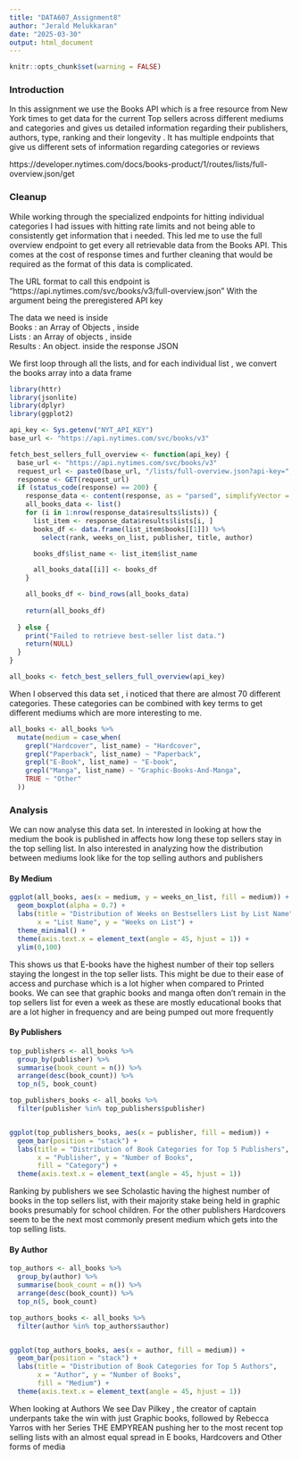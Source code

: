 ```yaml
---
title: "DATA607_Assignment8"
author: "Jerald Melukkaran"
date: "2025-03-30"
output: html_document
---
```


```r
knitr::opts_chunk$set(warning = FALSE)
```   

### Introduction 

In this assignment we use the Books API which is a free resource from New York times to get data for the current Top sellers across different mediums and categories and gives us detailed information regarding their publishers, authors, type, ranking and their longevity . It has multiple endpoints that give us different sets of information regarding categories or reviews 

https://developer.nytimes.com/docs/books-product/1/routes/lists/full-overview.json/get



### Cleanup 

While working through the specialized endpoints for hitting individual categories I had issues with hitting rate limits and not being able to consistently get information that i needed. This led me to use the full overview endpoint to get every all retrievable data from the Books API. This comes at the cost of response times and further cleaning that would be required as the format of this data is complicated. 

The URL format to call this endpoint is 
"https://api.nytimes.com/svc/books/v3/full-overview.json"
With the argument being the preregistered API key 

The data we need is inside   
Books : an Array of Objects , inside   
Lists : an Array of objects , inside   
Results : An object. inside the response JSON  

We first loop through all the lists, and for each individual list , we convert the books array into a data frame

```r
library(httr)
library(jsonlite)
library(dplyr)
library(ggplot2)

api_key <- Sys.getenv("NYT_API_KEY")
base_url <- "https://api.nytimes.com/svc/books/v3"
```


```r
fetch_best_sellers_full_overview <- function(api_key) {
  base_url <- "https://api.nytimes.com/svc/books/v3"
  request_url <- paste0(base_url, "/lists/full-overview.json?api-key=", api_key)
  response <- GET(request_url)
  if (status_code(response) == 200) {
    response_data <- content(response, as = "parsed", simplifyVector = TRUE)
    all_books_data <- list()
    for (i in 1:nrow(response_data$results$lists)) {
      list_item <- response_data$results$lists[i, ]
      books_df <- data.frame(list_item$books[[1]]) %>%
        select(rank, weeks_on_list, publisher, title, author)

      books_df$list_name <- list_item$list_name

      all_books_data[[i]] <- books_df
    }

    all_books_df <- bind_rows(all_books_data)
    
    return(all_books_df)
  
  } else {
    print("Failed to retrieve best-seller list data.")
    return(NULL)
  }
}

all_books <- fetch_best_sellers_full_overview(api_key)
```

When I observed this data set , i noticed that there are almost 70 different categories. These categories can be combined with key terms to get different mediums which are more interesting to me. 

```r
all_books <- all_books %>%
  mutate(medium = case_when(
    grepl("Hardcover", list_name) ~ "Hardcover",
    grepl("Paperback", list_name) ~ "Paperback",
    grepl("E-Book", list_name) ~ "E-book",
    grepl("Manga", list_name) ~ "Graphic-Books-And-Manga",
    TRUE ~ "Other"
  ))
```

### Analysis 

We can now analyse this data set. In interested in looking at how the medium the book is published in affects how long these top sellers stay in the top selling list. In also interested in analyzing how the distribution between mediums look like for the top selling authors and publishers 

#### By Medium 

```r
ggplot(all_books, aes(x = medium, y = weeks_on_list, fill = medium)) +
  geom_boxplot(alpha = 0.7) +
  labs(title = "Distribution of Weeks on Bestsellers List by List Name",
       x = "List Name", y = "Weeks on List") +
  theme_minimal() +
  theme(axis.text.x = element_text(angle = 45, hjust = 1)) +  
  ylim(0,100)
```

This shows us that E-books have the highest number of their top sellers staying the longest in the top seller lists. This might be due to their ease of access and purchase which is a lot higher when compared to Printed books. We can see that graphic books and manga often don't remain in the top sellers list for even a week as these are mostly educational books that are a lot higher in frequency and are being pumped out more frequently  

#### By Publishers 

```r

top_publishers <- all_books %>%
  group_by(publisher) %>%
  summarise(book_count = n()) %>%
  arrange(desc(book_count)) %>%
  top_n(5, book_count)

top_publishers_books <- all_books %>%
  filter(publisher %in% top_publishers$publisher)


ggplot(top_publishers_books, aes(x = publisher, fill = medium)) +
  geom_bar(position = "stack") +
  labs(title = "Distribution of Book Categories for Top 5 Publishers",
       x = "Publisher", y = "Number of Books",
       fill = "Category") +
  theme(axis.text.x = element_text(angle = 45, hjust = 1))
```

Ranking by publishers we see Scholastic having the highest number of books in the top sellers list, with their majority stake being held in graphic books presumably for school children. For the other publishers Hardcovers seem to be the next most commonly present medium which gets into the top selling lists. 

#### By Author 

```r
top_authors <- all_books %>%
  group_by(author) %>%
  summarise(book_count = n()) %>%
  arrange(desc(book_count)) %>%
  top_n(5, book_count)

top_authors_books <- all_books %>%
  filter(author %in% top_authors$author)


ggplot(top_authors_books, aes(x = author, fill = medium)) +
  geom_bar(position = "stack") +
  labs(title = "Distribution of Book Categories for Top 5 Authors",
       x = "Author", y = "Number of Books",
       fill = "Medium") +
  theme(axis.text.x = element_text(angle = 45, hjust = 1)) 

```

When looking at Authors We see Dav Pilkey , the creator of captain underpants take the win with just Graphic books, followed by Rebecca Yarros with her Series THE EMPYREAN pushing her to the most recent top selling lists with an almost equal spread in E books, Hardcovers and Other forms of media
